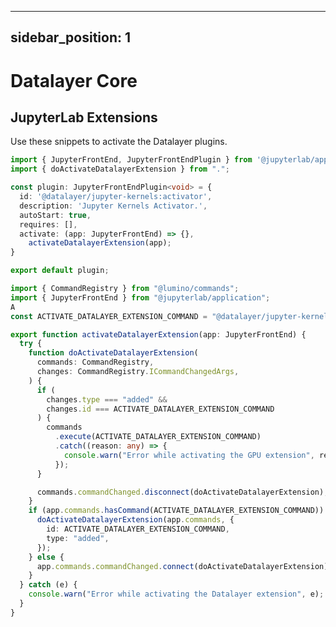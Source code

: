 <!--
  ~ Copyright (c) 2023-2025 Datalayer, Inc.
  ~ Distributed under the terms of the Modified BSD License.
-->

---
sidebar_position: 1
---

# Datalayer Core

## JupyterLab Extensions

Use these snippets to activate the Datalayer plugins.

```ts
import { JupyterFrontEnd, JupyterFrontEndPlugin } from '@jupyterlab/application';
import { doActivateDatalayerExtension } from ".";

const plugin: JupyterFrontEndPlugin<void> = {
  id: '@datalayer/jupyter-kernels:activator',
  description: 'Jupyter Kernels Activator.',
  autoStart: true,
  requires: [],
  activate: (app: JupyterFrontEnd) => {},
    activateDatalayerExtension(app);
}

export default plugin; 
```

```ts
import { CommandRegistry } from "@lumino/commands";
import { JupyterFrontEnd } from "@jupyterlab/application";
A
const ACTIVATE_DATALAYER_EXTENSION_COMMAND = "@datalayer/jupyter-kernels:datalayer:activate";

export function activateDatalayerExtension(app: JupyterFrontEnd) {
  try {
    function doActivateDatalayerExtension(
      commands: CommandRegistry,
      changes: CommandRegistry.ICommandChangedArgs,
    ) {
      if (
        changes.type === "added" &&
        changes.id === ACTIVATE_DATALAYER_EXTENSION_COMMAND
      ) {
        commands
          .execute(ACTIVATE_DATALAYER_EXTENSION_COMMAND)
          .catch((reason: any) => {
            console.warn("Error while activating the GPU extension", reason);
          });
      }

      commands.commandChanged.disconnect(doActivateDatalayerExtension);
    }
    if (app.commands.hasCommand(ACTIVATE_DATALAYER_EXTENSION_COMMAND)) {
      doActivateDatalayerExtension(app.commands, {
        id: ACTIVATE_DATALAYER_EXTENSION_COMMAND,
        type: "added",
      });
    } else {
      app.commands.commandChanged.connect(doActivateDatalayerExtension);
    }
  } catch (e) {
    console.warn("Error while activating the Datalayer extension", e);
  }
}
```
